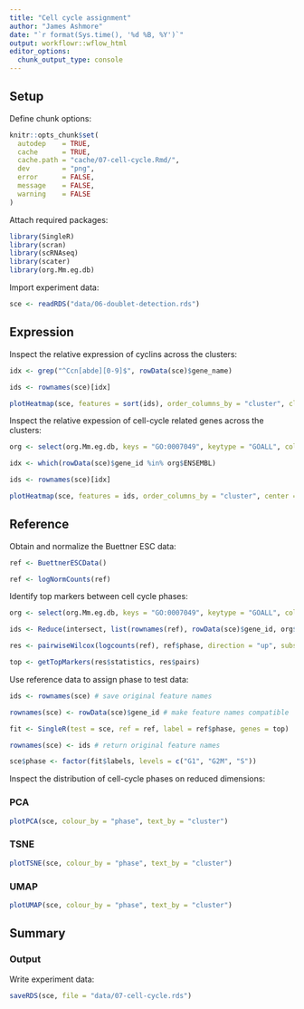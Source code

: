 ```yaml
---
title: "Cell cycle assignment"
author: "James Ashmore"
date: "`r format(Sys.time(), '%d %B, %Y')`"
output: workflowr::wflow_html
editor_options:
  chunk_output_type: console
---
```


## Setup

Define chunk options:

```r
knitr::opts_chunk$set(
  autodep    = TRUE,
  cache      = TRUE,
  cache.path = "cache/07-cell-cycle.Rmd/",
  dev        = "png",
  error      = FALSE,
  message    = FALSE,
  warning    = FALSE
)
```

Attach required packages:

```r
library(SingleR)
library(scran)
library(scRNAseq)
library(scater)
library(org.Mm.eg.db)
```

Import experiment data:

```r
sce <- readRDS("data/06-doublet-detection.rds")
```

## Expression

Inspect the relative expression of cyclins across the clusters:

```r
idx <- grep("^Ccn[abde][0-9]$", rowData(sce)$gene_name)

ids <- rownames(sce)[idx]

plotHeatmap(sce, features = sort(ids), order_columns_by = "cluster", cluster_rows = FALSE)
```

Inspect the relative expession of cell-cycle related genes across the clusters:

```r
org <- select(org.Mm.eg.db, keys = "GO:0007049", keytype = "GOALL", column = "ENSEMBL")

idx <- which(rowData(sce)$gene_id %in% org$ENSEMBL)

ids <- rownames(sce)[idx]

plotHeatmap(sce, features = ids, order_columns_by = "cluster", center = TRUE, symmetric = TRUE, show_rownames = FALSE)
```

## Reference {.tabset}

Obtain and normalize the Buettner ESC data:

```r
ref <- BuettnerESCData()

ref <- logNormCounts(ref)
```

Identify top markers between cell cycle phases:

```r
org <- select(org.Mm.eg.db, keys = "GO:0007049", keytype = "GOALL", column = "ENSEMBL")

ids <- Reduce(intersect, list(rownames(ref), rowData(sce)$gene_id, org$ENSEMBL))

res <- pairwiseWilcox(logcounts(ref), ref$phase, direction = "up", subset.row = ids)

top <- getTopMarkers(res$statistics, res$pairs)
```

Use reference data to assign phase to test data:

```r
ids <- rownames(sce) # save original feature names

rownames(sce) <- rowData(sce)$gene_id # make feature names compatible

fit <- SingleR(test = sce, ref = ref, label = ref$phase, genes = top)

rownames(sce) <- ids # return original feature names

sce$phase <- factor(fit$labels, levels = c("G1", "G2M", "S"))
```

Inspect the distribution of cell-cycle phases on reduced dimensions:

### PCA

```r
plotPCA(sce, colour_by = "phase", text_by = "cluster")
```

### TSNE

```r
plotTSNE(sce, colour_by = "phase", text_by = "cluster")
```

### UMAP

```r
plotUMAP(sce, colour_by = "phase", text_by = "cluster")
```

## Summary

### Output

Write experiment data:

```r
saveRDS(sce, file = "data/07-cell-cycle.rds")
```
